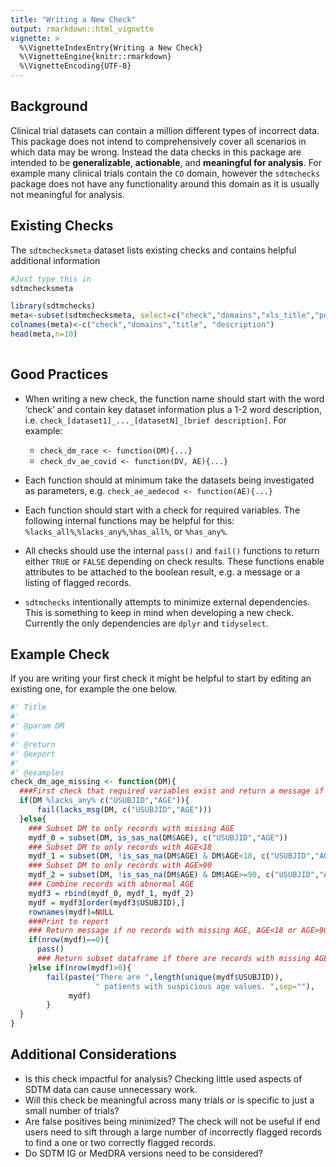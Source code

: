 ```yaml
---
title: "Writing a New Check"
output: rmarkdown::html_vignette
vignette: >
  %\VignetteIndexEntry{Writing a New Check}
  %\VignetteEngine{knitr::rmarkdown}
  %\VignetteEncoding{UTF-8}
---
```


## Background

Clinical trial datasets can contain a million different types of incorrect data.  This package does not intend to comprehensively cover all scenarios in which data may be wrong.  Instead the data checks in this package are intended to be **generalizable**, **actionable**, and **meaningful for analysis**.  For example many clinical trials contain the `CO` domain, however the `sdtmchecks` package does not have any functionality around this domain as it is usually not meaningful for analysis.

## Existing Checks

The `sdtmchecksmeta` dataset lists existing checks and contains helpful additional information

```r
#Just type this in
sdtmchecksmeta
```

```r
library(sdtmchecks)
meta<-subset(sdtmchecksmeta, select=c("check","domains","xls_title","pdf_title"))
colnames(meta)<-c("check","domains","title", "description")
head(meta,n=10)
    
``` 

## Good Practices

- When writing a new check, the function name should start with the word 'check' and contain key dataset information plus a 1-2 word description, i.e. `check_[dataset1]_..._[datasetN]_[brief description]`.  For example:
   - `check_dm_race <- function(DM){...}`
   - `check_dv_ae_covid <- function(DV, AE){...}`

- Each function should at minimum take the datasets being investigated as parameters, e.g. `check_ae_aedecod <- function(AE){...}`

- Each function should start with a check for required variables.  The following internal functions may be helpful for this: `%lacks_all%`,`%lacks_any%`,`%has_all%`, or `%has_any%`.

-  All checks should use the internal `pass()` and `fail()` functions to return either `TRUE` or `FALSE` depending on check results.  These functions enable attributes to be attached to the boolean result, e.g. a message or a listing of flagged records.

- `sdtmchecks` intentionally attempts to minimize external dependencies.  This is something to keep in mind when developing a new check.  Currently the only dependencies are `dplyr` and `tidyselect`.

## Example Check

If you are writing your first check it might be helpful to start by editing an existing one, for example the one below.

```r
#' Title
#'
#' @param DM 
#'
#' @return
#' @export
#'
#' @examples
check_dm_age_missing <- function(DM){
  ###First check that required variables exist and return a message if they don't
  if(DM %lacks_any% c("USUBJID","AGE")){
      fail(lacks_msg(DM, c("USUBJID","AGE")))
  }else{
    ### Subset DM to only records with missing AGE
    mydf_0 = subset(DM, is_sas_na(DM$AGE), c("USUBJID","AGE"))
    ### Subset DM to only records with AGE<18
    mydf_1 = subset(DM, !is_sas_na(DM$AGE) & DM$AGE<18, c("USUBJID","AGE"))
    ### Subset DM to only records with AGE>90
    mydf_2 = subset(DM, !is_sas_na(DM$AGE) & DM$AGE>=90, c("USUBJID","AGE"))
    ### Combine records with abnormal AGE
    mydf3 = rbind(mydf_0, mydf_1, mydf_2)
    mydf = mydf3[order(mydf3$USUBJID),]
    rownames(mydf)=NULL
    ###Print to report
    ### Return message if no records with missing AGE, AGE<18 or AGE>90
    if(nrow(mydf)==0){
      pass()
      ### Return subset dataframe if there are records with missing AGE, AGE<18 or AGE>90
    }else if(nrow(mydf)>0){
        fail(paste("There are ",length(unique(mydf$USUBJID)),
                   " patients with suspicious age values. ",sep=""),
             mydf)
        }
  }
}
```


## Additional Considerations

- Is this check impactful for analysis?  Checking little used aspects of SDTM data can cause unnecessary work.
- Will this check be meaningful across many trials or is specific to just a small number of trials?
- Are false positives being minimized?  The check will not be useful if end users need to sift through a large number of incorrectly flagged records to find a one or two correctly flagged records.
- Do SDTM IG or MedDRA versions need to be considered?


